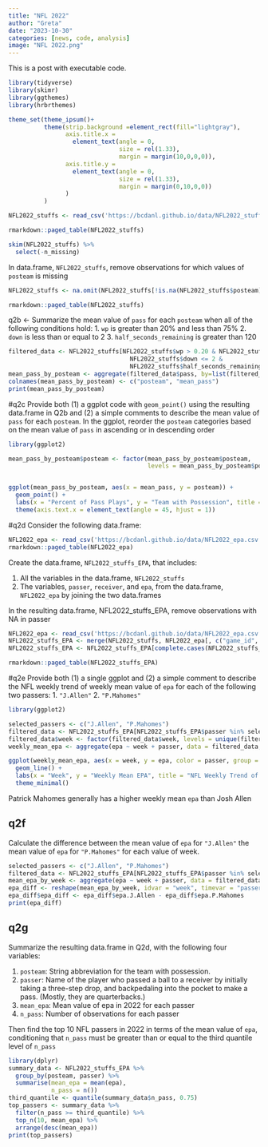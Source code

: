 ```yaml
---
title: "NFL 2022"
author: "Greta"
date: "2023-10-30"
categories: [news, code, analysis]
image: "NFL 2022.png"
---
```


This is a post with executable code.


```r
library(tidyverse)
library(skimr)
library(ggthemes)
library(hrbrthemes)

theme_set(theme_ipsum()+
          theme(strip.background =element_rect(fill="lightgray"),
                axis.title.x = 
                  element_text(angle = 0,
                               size = rel(1.33),
                               margin = margin(10,0,0,0)),
                axis.title.y = 
                  element_text(angle = 0,
                               size = rel(1.33),
                               margin = margin(0,10,0,0))
                )
          )

NFL2022_stuffs <- read_csv('https://bcdanl.github.io/data/NFL2022_stuffs.csv')

```
```r
rmarkdown::paged_table(NFL2022_stuffs)

skim(NFL2022_stuffs) %>% 
  select(-n_missing)
```

In data.frame, `NFL2022_stuffs`, remove observations for which values of `posteam` is missing
```r
NFL2022_stuffs <- na.omit(NFL2022_stuffs[!is.na(NFL2022_stuffs$posteam), ])

rmarkdown::paged_table(NFL2022_stuffs)
```
  
q2b <- 
Summarize the mean value of `pass` for each `posteam` when all of the following conditions hold:
1. `wp` is greater than 20% and less than 75%
2. `down` is less than or equal to 2
3. `half_seconds_remaining` is greater than 120
```r
filtered_data <- NFL2022_stuffs[NFL2022_stuffs$wp > 0.20 & NFL2022_stuffs$wp < 0.75 &
                                  NFL2022_stuffs$down <= 2 &
                                  NFL2022_stuffs$half_seconds_remaining > 120, ]
mean_pass_by_posteam <- aggregate(filtered_data$pass, by=list(filtered_data$posteam), FUN=mean)
colnames(mean_pass_by_posteam) <- c("posteam", "mean_pass")
print(mean_pass_by_posteam)
```
#q2c
Provide both (1) a ggplot code with `geom_point()` using the resulting data.frame in Q2b and (2) a simple comments to describe the mean value of `pass` for each `posteam`.
In the ggplot, reorder the `posteam` categories based on the mean value of `pass` in ascending or in descending order
```r
library(ggplot2)

mean_pass_by_posteam$posteam <- factor(mean_pass_by_posteam$posteam, 
                                       levels = mean_pass_by_posteam$posteam[order(mean_pass_by_posteam$mean_pass)])


ggplot(mean_pass_by_posteam, aes(x = mean_pass, y = posteam)) +
  geom_point() +
  labs(x = "Percent of Pass Plays", y = "Team with Possession", title = "Team vs Percent of Pass Plays") +
  theme(axis.text.x = element_text(angle = 45, hjust = 1))
```

#q2d
Consider the following data.frame:
```r
NFL2022_epa <- read_csv('https://bcdanl.github.io/data/NFL2022_epa.csv')
rmarkdown::paged_table(NFL2022_epa) 
```

Create the data.frame, `NFL2022_stuffs_EPA`, that includes:

1. All the variables in the data.frame, `NFL2022_stuffs`
2. The variables, `passer`, `receiver`, and `epa`, from the data.frame, `NFL2022_epa` by joining the two data.frames

In the resulting data.frame, NFL2022_stuffs_EPA, remove observations with NA in passer

```r
NFL2022_epa <- read_csv('https://bcdanl.github.io/data/NFL2022_epa.csv')
NFL2022_stuffs_EPA <- merge(NFL2022_stuffs, NFL2022_epa[, c("game_id", "passer", "receiver", "epa")], by = "game_id")
NFL2022_stuffs_EPA <- NFL2022_stuffs_EPA[complete.cases(NFL2022_stuffs_EPA$passer), ]

rmarkdown::paged_table(NFL2022_stuffs_EPA)

```

#q2e
Provide both (1) a single ggplot and (2) a simple comment to describe the NFL weekly trend of weekly mean value of `epa` for each of the following two passers:
1. `"J.Allen"`
2. `"P.Mahomes"`
```r
library(ggplot2)

selected_passers <- c("J.Allen", "P.Mahomes")
filtered_data <- NFL2022_stuffs_EPA[NFL2022_stuffs_EPA$passer %in% selected_passers, ]
filtered_data$week <- factor(filtered_data$week, levels = unique(filtered_data$week))
weekly_mean_epa <- aggregate(epa ~ week + passer, data = filtered_data, FUN = mean)

ggplot(weekly_mean_epa, aes(x = week, y = epa, color = passer, group = passer)) +
  geom_line() +
  labs(x = "Week", y = "Weekly Mean EPA", title = "NFL Weekly Trend of Mean EPA for J.Allen and P.Mahomes") +
  theme_minimal()
```

Patrick Mahomes generally has a higher weekly mean `epa` than Josh Allen

## q2f
Calculate the difference between the mean value of `epa` for `"J.Allen"` the mean value of `epa` for `"P.Mahomes"` for each value of week.
```r
selected_passers <- c("J.Allen", "P.Mahomes")
filtered_data <- NFL2022_stuffs_EPA[NFL2022_stuffs_EPA$passer %in% selected_passers, ]
mean_epa_by_week <- aggregate(epa ~ week + passer, data = filtered_data, FUN = mean)
epa_diff <- reshape(mean_epa_by_week, idvar = "week", timevar = "passer", direction = "wide")
epa_diff$epa_diff <- epa_diff$epa.J.Allen - epa_diff$epa.P.Mahomes
print(epa_diff)
```

## q2g
Summarize the resulting data.frame in Q2d, with the following four variables:

1. `posteam`: String abbreviation for the team with possession.
2. `passer`: Name of the player who passed a ball to a receiver by initially taking a three-step drop, and backpedaling into the pocket to make a pass. (Mostly, they are quarterbacks.)
3. `mean_epa`: Mean value of epa in 2022 for each passer
4. `n_pass`: Number of observations for each passer

Then find the top 10 NFL passers in 2022 in terms of the mean value of `epa`, conditioning that `n_pass` must be greater than or equal to the third quantile level of `n_pass`
```r
library(dplyr)
summary_data <- NFL2022_stuffs_EPA %>%
  group_by(posteam, passer) %>%
  summarise(mean_epa = mean(epa),
            n_pass = n())
third_quantile <- quantile(summary_data$n_pass, 0.75)
top_passers <- summary_data %>%
  filter(n_pass >= third_quantile) %>%
  top_n(10, mean_epa) %>%
  arrange(desc(mean_epa))
print(top_passers)
```

